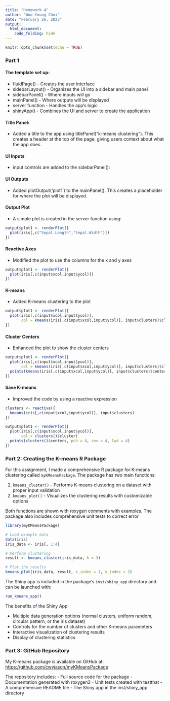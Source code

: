 ```yaml
---
title: "Homework 4"
author: "Woo Young Choi"
date: "February 26, 2025"
output: 
  html_document:
    code_folding: hide
---
```


```r
knitr::opts_chunk$set(echo = TRUE)
```



### Part 1

#### The template set up:
* fluidPage() - Creates the user interface
* sidebarLayout() - Organizes the UI into a sidebar and main panel
* sidebarPanel() - Where inputs will go
* mainPanel() - Where outputs will be displayed
* server function - Handles the app's logic
* shinyApp() - Combines the UI and server to create the application

#### Title Panel:

* Added a title to the app using titlePanel("k-means clustering"). This creates a header at the top of the page, giving users context about what the app does.

#### UI Inputs 
* input controls are added to the sidebarPanel():

#### UI Outputs
* Added plotOutput('plot1') to the mainPanel(). This creates a placeholder for where the plot will be displayed.

#### Output Plot 
* A simple plot is created in the server function using: 
```r
output$plot1 <- renderPlot({
  plot(iris[,c("Sepal.Length","Sepal.Width")])
})
```

#### Reactive Axes 
* Modified the plot to use the columns for the x and y axes 
```r
output$plot1 <- renderPlot({
  plot(iris[,c(input$xcol,input$ycol)])
})
```

#### K-means
* Added K-means clustering to the plot
```r
output$plot1 <- renderPlot({
  plot(iris[,c(input$xcol,input$ycol)],
       col = kmeans(iris[,c(input$xcol,input$ycol)], input$clusters)$cluster)
})
```

#### Cluster Centers
* Enhanced the plot to show the cluster centers
```r
output$plot1 <- renderPlot({
  plot(iris[,c(input$xcol,input$ycol)],
       col = kmeans(iris[,c(input$xcol,input$ycol)], input$clusters)$cluster)
  points(kmeans(iris[,c(input$xcol,input$ycol)], input$clusters)$centers, pch = 4, cex = 4, lwd = 4)
})
```

#### Save K-means 
* Improved the code by using a reactive expression 
```r
clusters <- reactive({
  kmeans(iris[,c(input$xcol,input$ycol)], input$clusters)
})

output$plot1 <- renderPlot({
  plot(iris[,c(input$xcol,input$ycol)],
       col = clusters()$cluster)
  points(clusters()$centers, pch = 4, cex = 4, lwd = 4)
})
```



### Part 2: Creating the K-means R Package

For this assignment, I made a comprehensive R package for K-means clustering called `myKMeansPackage`. The package has two main functions:

1. `kmeans_cluster()` - Performs K-means clustering on a dataset with proper input validation
2. `kmeans_plot()` - Visualizes the clustering results with customizable options

Both functions are shown with roxygen comments with examples. The package also includes comprehensive unit tests to correct error 


```r
library(myKMeansPackage)

# Load example data
data(iris)
iris_data <- iris[, 1:4]

# Perform clustering
result <- kmeans_cluster(iris_data, k = 3)

# Plot the results
kmeans_plot(iris_data, result, x_index = 1, y_index = 2)
```

The Shiny app is included in the package's `inst/shiny_app` directory and can be launched with:

```r
run_kmeans_app()
```

The benefits of the Shiny App

- Multiple data generation options (normal clusters, uniform random, circular pattern, or the iris dataset)
- Controls for the number of clusters and other K-means parameters
- Interactive visualization of clustering results
- Display of clustering statistics



### Part 3: GitHub Repository

My K-means package is available on GitHub at: [https://github.com/cwyjason/myKMeansPackage](https://github.com/cwyjason/myKMeansPackage)

The repository includes:
- Full source code for the package
- Documentation generated with roxygen2
- Unit tests created with testthat
- A comprehensive README file
- The Shiny app in the inst/shiny_app directory
